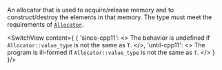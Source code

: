 
An allocator that is used to acquire/release memory and to construct/destroy the elements in that memory.
The type must meet the requirements of [`Allocator`](/docs/std/named_req/Allocator).

<SwitchView content={
	{
		'since-cpp11': <>
			The behavior is undefined if <code>Allocator::value_type</code> is not the same as <code>T</code>.
		</>,
		'until-cpp11': <>
			The program is ill-formed if <code>Allocator::value_type</code> is not the same as <code>T</code>.
		</>
	}
	}/>

